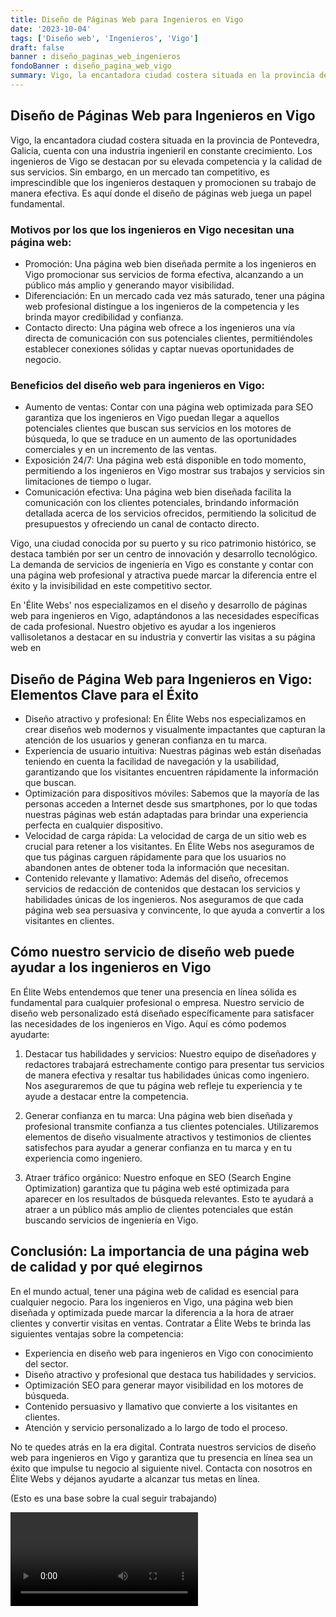 ```yaml
---
title: Diseño de Páginas Web para Ingenieros en Vigo
date: '2023-10-04'
tags: ['Diseño web', 'Ingenieros', 'Vigo']
draft: false
banner : diseño_paginas_web_ingenieros
fondoBanner : diseño_pagina_web_vigo
summary: Vigo, la encantadora ciudad costera situada en la provincia de Pontevedra, Galicia, cuenta con una industria ingenieril en constante crecimiento. Los ingenieros de Vigo se destacan por su elevada competencia y la calidad de sus servicios. Sin embargo, en un mercado tan competitivo, es imprescindible que los ingenieros destaquen y promocionen su trabajo de manera efectiva. Es aquí donde el diseño de páginas web juega un papel fundamental.
---
```


## Diseño de Páginas Web para Ingenieros en Vigo

Vigo, la encantadora ciudad costera situada en la provincia de Pontevedra, Galicia, cuenta con una industria ingenieril en constante crecimiento. Los ingenieros de Vigo se destacan por su elevada competencia y la calidad de sus servicios. Sin embargo, en un mercado tan competitivo, es imprescindible que los ingenieros destaquen y promocionen su trabajo de manera efectiva. Es aquí donde el diseño de páginas web juega un papel fundamental.

### Motivos por los que los ingenieros en Vigo necesitan una página web:
- Promoción: Una página web bien diseñada permite a los ingenieros en Vigo promocionar sus servicios de forma efectiva, alcanzando a un público más amplio y generando mayor visibilidad.
- Diferenciación: En un mercado cada vez más saturado, tener una página web profesional distingue a los ingenieros de la competencia y les brinda mayor credibilidad y confianza.
- Contacto directo: Una página web ofrece a los ingenieros una vía directa de comunicación con sus potenciales clientes, permitiéndoles establecer conexiones sólidas y captar nuevas oportunidades de negocio.

### Beneficios del diseño web para ingenieros en Vigo:
- Aumento de ventas: Contar con una página web optimizada para SEO garantiza que los ingenieros en Vigo puedan llegar a aquellos potenciales clientes que buscan sus servicios en los motores de búsqueda, lo que se traduce en un aumento de las oportunidades comerciales y en un incremento de las ventas.
- Exposición 24/7: Una página web está disponible en todo momento, permitiendo a los ingenieros en Vigo mostrar sus trabajos y servicios sin limitaciones de tiempo o lugar.
- Comunicación efectiva: Una página web bien diseñada facilita la comunicación con los clientes potenciales, brindando información detallada acerca de los servicios ofrecidos, permitiendo la solicitud de presupuestos y ofreciendo un canal de contacto directo.

Vigo, una ciudad conocida por su puerto y su rico patrimonio histórico, se destaca también por ser un centro de innovación y desarrollo tecnológico. La demanda de servicios de ingeniería en Vigo es constante y contar con una página web profesional y atractiva puede marcar la diferencia entre el éxito y la invisibilidad en este competitivo sector.

En 'Élite Webs' nos especializamos en el diseño y desarrollo de páginas web para ingenieros en Vigo, adaptándonos a las necesidades específicas de cada profesional. Nuestro objetivo es ayudar a los ingenieros vallisoletanos a destacar en su industria y convertir las visitas a su página web en

<GifSeo />

<Cta />

## Diseño de Página Web para Ingenieros en Vigo: Elementos Clave para el Éxito

- Diseño atractivo y profesional: En Élite Webs nos especializamos en crear diseños web modernos y visualmente impactantes que capturan la atención de los usuarios y generan confianza en tu marca.
- Experiencia de usuario intuitiva: Nuestras páginas web están diseñadas teniendo en cuenta la facilidad de navegación y la usabilidad, garantizando que los visitantes encuentren rápidamente la información que buscan.
- Optimización para dispositivos móviles: Sabemos que la mayoría de las personas acceden a Internet desde sus smartphones, por lo que todas nuestras páginas web están adaptadas para brindar una experiencia perfecta en cualquier dispositivo.
- Velocidad de carga rápida: La velocidad de carga de un sitio web es crucial para retener a los visitantes. En Élite Webs nos aseguramos de que tus páginas carguen rápidamente para que los usuarios no abandonen antes de obtener toda la información que necesitan.
- Contenido relevante y llamativo: Además del diseño, ofrecemos servicios de redacción de contenidos que destacan los servicios y habilidades únicas de los ingenieros. Nos aseguramos de que cada página web sea persuasiva y convincente, lo que ayuda a convertir a los visitantes en clientes.

## Cómo nuestro servicio de diseño web puede ayudar a los ingenieros en Vigo

En Élite Webs entendemos que tener una presencia en línea sólida es fundamental para cualquier profesional o empresa. Nuestro servicio de diseño web personalizado está diseñado específicamente para satisfacer las necesidades de los ingenieros en Vigo. Aquí es cómo podemos ayudarte:

1. Destacar tus habilidades y servicios: Nuestro equipo de diseñadores y redactores trabajará estrechamente contigo para presentar tus servicios de manera efectiva y resaltar tus habilidades únicas como ingeniero. Nos aseguraremos de que tu página web refleje tu experiencia y te ayude a destacar entre la competencia.

2. Generar confianza en tu marca: Una página web bien diseñada y profesional transmite confianza a tus clientes potenciales. Utilizaremos elementos de diseño visualmente atractivos y testimonios de clientes satisfechos para ayudar a generar confianza en tu marca y en tu experiencia como ingeniero.

3. Atraer tráfico orgánico: Nuestro enfoque en SEO (Search Engine Optimization) garantiza que tu página web esté optimizada para aparecer en los resultados de búsqueda relevantes. Esto te ayudará a atraer a un público más amplio de clientes potenciales que están buscando servicios de ingeniería en Vigo.

## Conclusión: La importancia de una página web de calidad y por qué elegirnos

En el mundo actual, tener una página web de calidad es esencial para cualquier negocio. Para los ingenieros en Vigo, una página web bien diseñada y optimizada puede marcar la diferencia a la hora de atraer clientes y convertir visitas en ventas. Contratar a Élite Webs te brinda las siguientes ventajas sobre la competencia:

- Experiencia en diseño web para ingenieros en Vigo con conocimiento del sector.
- Diseño atractivo y profesional que destaca tus habilidades y servicios.
- Optimización SEO para generar mayor visibilidad en los motores de búsqueda.
- Contenido persuasivo y llamativo que convierte a los visitantes en clientes.
- Atención y servicio personalizado a lo largo de todo el proceso.

No te quedes atrás en la era digital. Contrata nuestros servicios de diseño web para ingenieros en Vigo y garantiza que tu presencia en línea sea un éxito que impulse tu negocio al siguiente nivel. Contacta con nosotros en Élite Webs y déjanos ayudarte a alcanzar tus metas en línea.

(Esto es una base sobre la cual seguir trabajando)

<Video />

<CtaBot job='Ingenieros' city='Vigo'/>

<Gmaps query='Vigo+españa+maps' />
